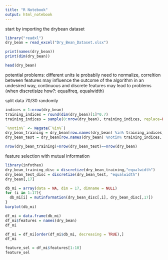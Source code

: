 ```yaml
---
title: "R Notebook"
output: html_notebook
---
```


start by importing the drybean dataset
```r
library("readxl")
dry_bean = read_excel("Dry_Bean_Dataset.xlsx")
```
```r
print(names(dry_bean))
print(dim(dry_bean))
```

```r
head(dry_bean)
```

potential problems: different units ie probabily need to normalize, correltion between features may influence the outcome of the algorithm in an undesired way, continuous and discrete features may lead to problems (when discretisize how?: equalfreq, equalwidth)

split data 70/30 randomly
```r
indices = 1:nrow(dry_bean)
training_indices = round(dim(dry_bean)[1]*0.7)
training_indices = sample(0:nrow(dry_bean), training_indices, replace=FALSE)
```


```r
`%notin%` <- Negate(`%in%`)
dry_bean_training = dry_bean[row.names(dry_bean) %in% training_indices, ]
dry_bean_test = dry_bean[row.names(dry_bean) %notin% training_indices, ]
```

```r
nrow(dry_bean_training)+nrow(dry_bean_test)==nrow(dry_bean)
```

feature selection with mutual information
```r
library(infotheo)
dry_bean_training_disc = discretize(dry_bean_training,"equalwidth")
dry_bean_test_disc = discretize(dry_bean_test, "equalwidth")
dry_bean[,17]
```

```r
db_mi = array(data = NA, dim = 17, dimname = NULL)
for (i in 1:17){
  db_mi[i] = mutinformation(dry_bean_disc[,i], dry_bean_disc[,17])
}
barplot(db_mi)
```

```r
df_mi = data.frame(db_mi)
df_mi$features = names(dry_bean)
df_mi
```

```r
df_mi = df_mi[order(df_mi$db_mi, decreasing = TRUE),]
df_mi
```

```r
feature_sel = df_mi$features[1:10]
feature_sel
```

